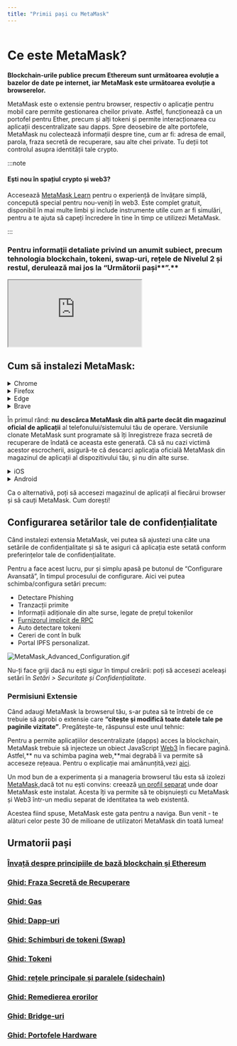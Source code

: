 ```yaml
---
title: "Primii pași cu MetaMask"
---
```



<div class="center-container">
  <div class="img-large">
    <img
      src={
        require("../../../../../img/getting-started/getting-started-with-metamask/MetaMask_banner.png")
          .default
      }
      alt=""
    />
  </div>
</div>

# **Ce este MetaMask?**

**Blockchain-urile publice precum Ethereum sunt următoarea evoluție a bazelor de date pe internet, iar MetaMask este următoarea evoluție a browserelor.**

MetaMask este o extensie pentru browser, respectiv o aplicație pentru mobil care permite gestionarea cheilor private. Astfel, funcționează ca un portofel pentru Ether, precum și alți tokeni și permite interacționarea cu aplicații descentralizate sau dapps. Spre deosebire de alte portofele, MetaMask nu colectează informații despre tine, cum ar fi: adresa de email, parola, fraza secretă de recuperare, sau alte chei private. Tu deții tot controlul asupra identității tale crypto.

:::note

#### Ești nou în spațiul crypto și web3?

Accesează [MetaMask Learn](https://learn.metamask.io/) pentru o experiență de învățare simplă, concepută special pentru nou-veniți în web3. Este complet gratuit, disponibil în mai multe limbi și include instrumente utile cum ar fi simulări, pentru a te ajuta să capeți încredere în tine în timp ce utilizezi MetaMask.

:::

### **Pentru informații detaliate privind un anumit subiect, precum tehnologia blockchain, tokeni, swap-uri, rețele de Nivelul 2 și restul, derulează mai jos la “Următorii p**ași**”.**

<div class="center-container">
  <div class="video-container">
    <iframe
      class="video-iframe"
      src="https://www.youtube.com/embed/YVgfHZMFFFQ?si=PTSfJ1LCzvJe3JuK"
      title="What is MetaMask?"
      allow="accelerometer; autoplay; clipboard-write; encrypted-media; gyroscope; picture-in-picture; web-share"
      allowFullScreen
    ></iframe>
  </div>
</div>

## **Cum să instalezi MetaMask:**

<Tabs>

<TabItem value="Extensie" label="Extensie">

<details>
<summary>Chrome</summary>

<div>

1. Vizitează [https://metamask.io/](https://metamask.io/)

2. Apasă pe “Descarcă” din bara de meniu.

3. Apasă pe “Instalează MetaMask pentru Chrome”. Vei fi direcționat către magazinul web Chrome.

<div class="center-container">
  <div class="img-large">
    <img
      src={
        require("../../../../../img/getting-started/getting-started-with-metamask/Install_MetaMask_Chrome_1.png")
          .default
      }
      alt="Install MetaMask Chrome"
    />
  </div>
</div>

4. Apasă “Adaugă la Chrome”.

5. În fereastra pop-up apasă “Adaugă Extensie”

<div class="center-container">
  <div class="img-medium">
    <img
      src={
        require("../../../../../img/getting-started/getting-started-with-metamask/Install_MetaMask_Chrome_2.png")
          .default
      }
      alt="Install MetaMask Chrome"
    />
  </div>
</div>

După adăugarea extensiei MetaMask, aceasta se va deschide automat. Poți verifica accesibilitatea acesteia în bara de unelte, dând click pe iconița de puzzle, în partea din dreapta-sus a ecranului și apăsând pe iconița de fixare.

</div>
</details>

<details>
<summary>Firefox</summary>

<div>

1. Vizitează [https://metamask.io/](https://metamask.io/)
2. Apasă pe “Descarcă”
3. Apasă pe “Instalează MetaMask pentru Firefox”.
4. În fereastra noua care se deschide, apasă “Adaugă la Firefox"

<div class="center-container">
  <div class="img-large">
    <img
      src={
        require("../../../../../img/getting-started/getting-started-with-metamask/Install_MetaMask_Firefox_1.gif")
          .default
      }
      alt="Install MetaMask Firefox"
    />
  </div>
</div>

5. În fereastra pop up, apasă “Adaugă”

<div class="center-container">
  <div class="img-medium">
    <img
      src={
        require("../../../../../img/getting-started/getting-started-with-metamask/Install_MetaMask_Firefox_2.png")
          .default
      }
      alt="Install MetaMask Firefox"
    />
  </div>
</div>

**NOTĂ: Nu te alarma când o să vezi că plugin-ul pentru Firefox este listat ca fiind publicat de “danfinlay, kuvais” —ei sunt câțiva dintre mințile strălucite din spatele MetaMask!**

După adăugarea Extensiei MetaMask, revino la pagina din browser. MetaMask o să apară în browserul tău; apasă pe ea ca să deschizi MetaMask.

</div>
</details>

<details>
<summary>Edge</summary>

<div>

1. Vizitează [https://metamask.io/](https://metamask.io/)
2. Apasă pe “Descarcă”.
3. Apasă pe “Instalează MetaMask pentru Edge”.
4. În fereastra nouă care se deschide, apasă pe “Obține”.

<div class="center-container">
  <div class="img-large">
    <img
      src={
        require("../../../../../img/getting-started/getting-started-with-metamask/Install_MetaMask_Edge_1.gif")
          .default
      }
      alt="Install MetaMask Edge"
    />
  </div>
</div>

5. În fereastra pop-up apasă pe “Adaugă Extensie”.

<div class="center-container">
  <div class="img-medium">
    <img
      src={
        require("../../../../../img/getting-started/getting-started-with-metamask/Install_MetaMask_Edge_2.png")
          .default
      }
      alt="Install MetaMask Edge"
    />
  </div>
</div>

După adăugarea Extensiei MetaMask, aceasta se va deschide automat. Te poți asigura că este ușor de accesat în bara de unelte, apăsând pe iconița de puzzle în partea din dreapta-sus a ecranului, făcând click pe cele trei puncte de lângă extensia MetaMask și selectând “Arată în bară de unelte”.

</div>
</details>

<details>
<summary>Brave</summary>

<div>

1. Vizitează [https://metamask.io/](https://metamask.io/)
2. Apasă pe “Descarcă”.
3. Apasă pe pe “Instalează MetaMask pentru Chrome”. Nu te alarma: motivul pentru care afișează “Chrome” aici este din cauza faptului că Brave este un browser care se bazează pe Chromium și împarte “Magazinul Web” împreună cu Chrome.
4. În magazinul Chrome care apare, apasă pe “Adaugă la Brave”.

<div class="center-container">
  <div class="img-large">
    <img
      src={
        require("../../../../../img/getting-started/getting-started-with-metamask/Install_MetaMask_Brave_1.png")
          .default
      }
      alt="Install MetaMask Brave"
    />
  </div>
</div>

5. În fereastra pop-up care apare, apasă pe “Adaugă Extensie”.

<div class="center-container">
  <div class="img-medium">
    <img
      src={
        require("../../../../../img/getting-started/getting-started-with-metamask/Install_MetaMask_Brave_2.png")
          .default
      }
      alt="Install MetaMask Brave"
    />
  </div>
</div>

După adăugarea extensiei MetaMask, te vei întoarce la pagina din browser. MetaMask va apărea în browserul tău. Poți apasă pe ea ca să deschizi MetaMask.

</div>
</details>

</TabItem>

<TabItem value="Mobil" label="Mobil">

În primul rând: **nu descărca MetaMask din altă parte decât din magazinul oficial de aplicații** al telefonului/sistemului tău de operare. Versiunile clonate MetaMask sunt programate să îți înregistreze fraza secretă de recuperare de îndată ce aceasta este generată. Că să nu cazi victimă acestor escrocherii, asigură-te că descarci aplicația oficială MetaMask din magazinul de aplicații al dispozitivului tău, și nu din alte surse.

<details>
<summary>iOS</summary>

<div>

1. Deschide App Store și apasă pe butonul de căutare aflat în partea din dreapta-jos a ecranului. Introdu "MetaMask" în bara de căutare.Urmează procesul obișnuit de descărcare.

<div class="center-container">
  <div class="img-small">
    <img
      src={
        require("../../../../../img/getting-started/getting-started-with-metamask/Install_MetaMask_iOS.png")
          .default
      }
      alt="Install MetaMask iOS"
    />
  </div>
</div>

2. Apasă ori pe “Obține”, ori pe numele aplicației ca să vezi mai multe detalii.Urmează procesul obișnuit de descărcare
3. Odată instalată, deschide aplicația și urmează pașii pentru a-ți crea portofelul.
4. Fă o copie de rezervă pentru frază ta secretă de recuperare undeva sigur și offline!

</div>
</details>

<details>
<summary>Android</summary>

<div>

1. Deschide Play Store și caută “MetaMask”. **Aplicația oficială arată la fel ca cea din imaginea de mai jos. Fii FOARTE ATENT să nu instalezi o aplicație MetaMask contrafăcută! Urmărește-o pe cea cu 10M+ de descărcări..**

<div class="center-container">
  <div class="img-small">
    <img
      src={
        require("../../../../../img/getting-started/getting-started-with-metamask/Install_MetaMask_Android.png")
          .default
      }
      alt="Install MetaMask Android"
    />
  </div>
</div>

2. Apasă pe “Instalează” și așteaptă să se termine procesul.
3. Odată instalată, deschide aplicația și urmează pașii pentru a-ți crea portofelul.
4. Fă o copie de rezervă pentru fraza ta secretă de recuperare, undeva sigur și offline!

</div>
</details>

</TabItem>

</Tabs>

Ca o alternativă, poți să accesezi magazinul de aplicații al fiecărui browser și să cauți MetaMask. Cum dorești!

## Configurarea setărilor tale de confidențialitate

Când instalezi extensia MetaMask, vei putea să ajustezi una câte una setările de confidențialitate și să te asiguri că aplicația este setată conform preferințelor tale de confidențialitate.

Pentru a face acest lucru, pur și simplu apasă pe butonul de “Configurare Avansată”, în timpul procesului de configurare. Aici vei putea schimba/configura setări precum:

- Detectare Phishing
- Tranzacții primite
- Informații adiționale din alte surse, legate de prețul tokenilor
- [Furnizorul implicit de RPC](/getting-started/how-does-metamask-connect-to-a-blockchain-network)
- Auto detectare tokeni
- Cereri de cont în bulk
- Portal IPFS personalizat.

<div class="center-container">
  <div class="img-large">
    <img
      src={
        require("../../../../../img/getting-started/getting-started-with-metamask/MetaMask_Advanced_Configuration.gif")
          .default
      }
      alt="MetaMask_Advanced_Configuration.gif"
    />
  </div>
</div>

Nu-ți face griji dacă nu ești sigur în timpul creării: poți să accesezi aceleași setări în _Setări > Securitate și Confidențialitate_.

### **Permisiuni Extensie**

Când adaugi MetaMask la browserul tău, s-ar putea să te întrebi de ce trebuie să aprobi o extensie care **“citește și modifică toate datele tale pe paginile vizitate”**. Pregătește-te, răspunsul este unul tehnic:

Pentru a permite aplicațiilor descentralizate (dapps) acces la blockchain, MetaMask trebuie să injecteze un obiect JavaScript [Web3](https://web3js.readthedocs.io/en/1.0/) în fiecare pagină. Astfel,** nu va schimba pagina web,**mai degrabă îi va permite să acceseze rețeaua. Pentru o explicație mai amănunțită,vezi [aici](/privacy-and-security/why-does-metamask-need-permission-to-modify-data-on-all-web-pages).

Un mod bun de a experimenta și a manageria browserul tău esta să izolezi [MetaMask,](https://support.metamask.io/hc/en-us/articles/360015289672-Sandboxing-MetaMask)dacă tot nu ești convins: creează [un profil separat](/managing-my-wallet/using-metamask/how-to-use-multiple-metamask-wallets) unde doar MetaMask este instalat. Acesta îți va permite să te obișnuiești cu MetaMask și Web3 într-un mediu separat de identitatea ta web existentă.

Acestea fiind spuse, MetaMask este gata pentru a naviga. Bun venit - te alături celor peste 30 de milioane de utilizatori MetaMask din toată lumea!

####

## **Urmatorii pași**

### [Învață despre principiile de bază blockchain și Ethereum](/getting-started/learn-the-basics-of-blockchains-and-ethereum-miners-and-validators-gas-cryptocurrencies-and-nfts-block-explorer-networks-etc)

### **[Ghid: Fraza Secretă de Recuperare](/getting-started/user-guide-secret-recovery-phrase-password-and-private-keys)**

### **[Ghid: Gas](/transactions-and-gas/gas-fees/user-guide-gas)**

### **[Ghid: Dapp-uri](/third-party-platforms-and-dapps/user-guide-dapps)**

### **[Ghid: Schimburi de tokeni (Swap)](/token-swaps/user-guide-swaps)**

### **[Ghid: Tokeni](/managing-my-tokens/user-guide-tokens)**

### **[Ghid: rețele principale și paralele (sidechain)](/networks-and-sidechains/managing-networks/user-guide-custom-networks-and-sidechains)**

### **[Ghid: Remedierea erorilor](/troubleshooting/user-guide-troubleshooting)**

### **[Ghid: Bridge-uri](/networks-and-sidechains/field-guide-to-bridges)**

### **[Ghid: Portofele Hardware](/privacy-and-security/hardware-wallet-hub)**
